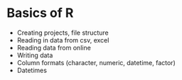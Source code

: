# Basics of R

* Creating projects, file structure
* Reading in data from csv, excel
* Reading data from online
* Writing data
* Column formats (character, numeric, datetime, factor)
* Datetimes



